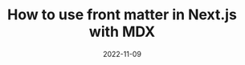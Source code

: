 ---
title: How to use front matter in Next.js with MDX
snippet: A practical guide to setup front matter in Next.js with MDX.
date: "2022-11-09"
---